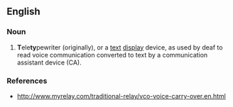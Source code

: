 ==English==

===Noun===
{{en-noun}}

# '''T'''ele'''ty'''pewriter (originally), or a [[text]] [[display]] device, as used by deaf to read voice communication converted to text by a communication assistant device (CA).

===References===
*http://www.myrelay.com/traditional-relay/vco-voice-carry-over.en.html